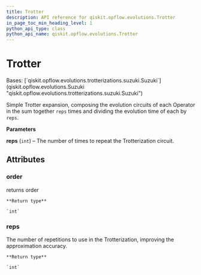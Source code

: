```yaml
---
title: Trotter
description: API reference for qiskit.opflow.evolutions.Trotter
in_page_toc_min_heading_level: 1
python_api_type: class
python_api_name: qiskit.opflow.evolutions.Trotter
---
```


# Trotter

<Class id="qiskit.opflow.evolutions.Trotter" isDedicatedPage={true} github="https://github.com/qiskit/qiskit/tree/stable/0.22/qiskit/opflow/evolutions/trotterizations/trotter.py" signature="Trotter(reps=1)">
  Bases: [`qiskit.opflow.evolutions.trotterizations.suzuki.Suzuki`](qiskit.opflow.evolutions.Suzuki "qiskit.opflow.evolutions.trotterizations.suzuki.Suzuki")

  Simple Trotter expansion, composing the evolution circuits of each Operator in the sum together `reps` times and dividing the evolution time of each by `reps`.

  **Parameters**

  **reps** (`int`) – The number of times to repeat the Trotterization circuit.

  ## Attributes

  ### order

  <Attribute id="qiskit.opflow.evolutions.Trotter.order" name="order">
    returns order

    **Return type**

    `int`
  </Attribute>

  ### reps

  <Attribute id="qiskit.opflow.evolutions.Trotter.reps" name="reps">
    The number of repetitions to use in the Trotterization, improving the approximation accuracy.

    **Return type**

    `int`
  </Attribute>
</Class>

